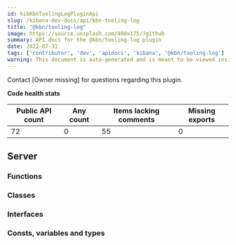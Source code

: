 ```yaml
---
id: kibKbnToolingLogPluginApi
slug: /kibana-dev-docs/api/kbn-tooling-log
title: "@kbn/tooling-log"
image: https://source.unsplash.com/400x175/?github
summary: API docs for the @kbn/tooling-log plugin
date: 2022-07-31
tags: ['contributor', 'dev', 'apidocs', 'kibana', '@kbn/tooling-log']
warning: This document is auto-generated and is meant to be viewed inside our experimental, new docs system. Reach out in #docs-engineering for more info.
---
```




Contact [Owner missing] for questions regarding this plugin.

**Code health stats**

| Public API count  | Any count | Items lacking comments | Missing exports |
|-------------------|-----------|------------------------|-----------------|
| 72 | 0 | 55 | 0 |

## Server

### Functions
<DocDefinitionList data={kbnToolingLogObj.server.functions}/>

### Classes
<DocDefinitionList data={kbnToolingLogObj.server.classes}/>

### Interfaces
<DocDefinitionList data={kbnToolingLogObj.server.interfaces}/>

### Consts, variables and types
<DocDefinitionList data={kbnToolingLogObj.server.misc}/>

